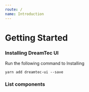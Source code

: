 ```yaml
---
route: /
name: Introduction
---
```


# Getting Started

### Installing DreamTec UI

Run the following command to Installing

```
yarn add dreamtec-ui --save
```

### List components

<Components />
